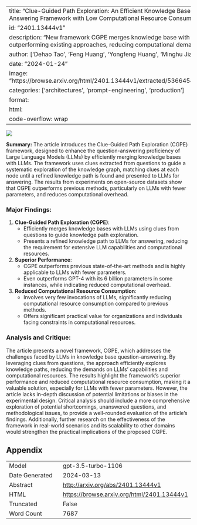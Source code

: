 
---
title: "Clue-Guided Path Exploration: An Efficient Knowledge Base Question-Answering Framework with Low Computational Resource Consumption"
id: "2401.13444v1"
description: "New framework CGPE merges knowledge base with LLM, outperforming existing approaches, reducing computational demands."
author: ['Dehao Tao', 'Feng Huang', 'Yongfeng Huang', 'Minghu Jiang']
date: "2024-01-24"
image: "https://browse.arxiv.org/html/2401.13444v1/extracted/5366454/comparison.png"
categories: ['architectures', 'prompt-engineering', 'production']
format:
  html:
    code-overflow: wrap
---

![](https://browse.arxiv.org/html/2401.13444v1/extracted/5366454/comparison.png)

**Summary:**
The article introduces the Clue-Guided Path Exploration (CGPE) framework, designed to enhance the question-answering proficiency of Large Language Models (LLMs) by efficiently merging knowledge bases with LLMs. The framework uses clues extracted from questions to guide a systematic exploration of the knowledge graph, matching clues at each node until a refined knowledge path is found and presented to LLMs for answering. The results from experiments on open-source datasets show that CGPE outperforms previous methods, particularly on LLMs with fewer parameters, and reduces computational overhead.

### Major Findings:
1. **Clue-Guided Path Exploration (CGPE)**:
   - Efficiently merges knowledge bases with LLMs using clues from questions to guide knowledge path exploration.
   - Presents a refined knowledge path to LLMs for answering, reducing the requirement for extensive LLM capabilities and computational resources.

2. **Superior Performance**:
   - CGPE outperforms previous state-of-the-art methods and is highly applicable to LLMs with fewer parameters.
   - Even outperforms GPT-4 with its 6 billion parameters in some instances, while indicating reduced computational overhead.

3. **Reduced Computational Resource Consumption**:
   - Involves very few invocations of LLMs, significantly reducing computational resource consumption compared to previous methods.
   - Offers significant practical value for organizations and individuals facing constraints in computational resources.

### Analysis and Critique:
The article presents a novel framework, CGPE, which addresses the challenges faced by LLMs in knowledge base question-answering. By leveraging clues from questions, the approach efficiently explores knowledge paths, reducing the demands on LLMs' capabilities and computational resources. The results highlight the framework's superior performance and reduced computational resource consumption, making it a valuable solution, especially for LLMs with fewer parameters. However, the article lacks in-depth discussion of potential limitations or biases in the experimental design. Critical analysis should include a more comprehensive exploration of potential shortcomings, unanswered questions, and methodological issues, to provide a well-rounded evaluation of the article's findings. Additionally, further research on the effectiveness of the framework in real-world scenarios and its scalability to other domains would strengthen the practical implications of the proposed CGPE.

## Appendix

|          |          |
|----------|----------|
| Model     | gpt-3.5-turbo-1106       |
| Date Generated     | 2024-03-13       |
| Abstract | [http://arxiv.org/abs/2401.13444v1](http://arxiv.org/abs/2401.13444v1)        |
| HTML     | [https://browse.arxiv.org/html/2401.13444v1](https://browse.arxiv.org/html/2401.13444v1)       |
| Truncated       | False       |
| Word Count       | 7687       |